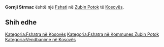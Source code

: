 {{Fshat në Kosovës
 | Emri                = Gornji Strmac
 | EmriAlt                = Gorni Strmac,Gornji Strmac,Sternac i Eperm,Sternac i Epërm,Stramci i Eperm,Stramci i Epërm,Stërnac i Epërm,Горњи Стрмац
 | Emri (Rasa dhanore) = 
 | Figura              = 
 | Shteti              = Kosovës
 | Komuna              = Zubin Potok
 | Kodi postar         = 
 | Sipërfaqja          = 

 | Popullsia           = 

 | Regj. i popullsisë  = 
 | Dend. e popullsisë  = 
 | Faqja zyrtare       = 
 <!--- Koordinatat ----> 
 | Gjerësia            = 42.87417
 | Gjatësia            = 20.72361
 | Lartësia            = 
}}
'''Gornji Strmac''' është një [[Fshati]] në [[Zubin Potok]] të [[Kosovës]].

<!-- == Gjeografia == -->
<!-- == Historia == -->
<!-- == Demografia == -->
== Shih edhe ==
{{Komuna Zubin Potok}}
{{Kosovo-Administrata-Cung}}

[[Kategoria:Fshatra në Kosovës]]
[[Kategoria:Fshatra në Kommunes Zubin Potok]]
[[Kategoria:Vendbanime në Kosovës]]